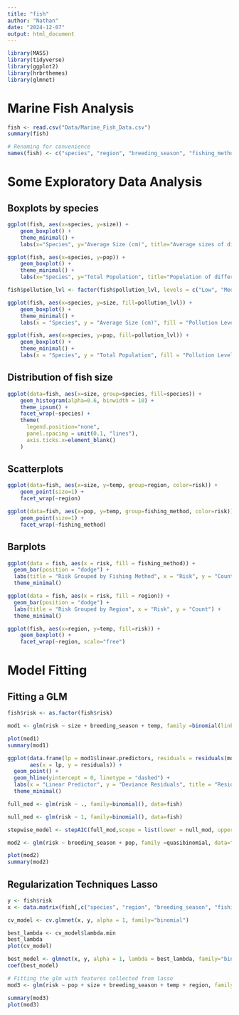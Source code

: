 ```yaml
---
title: "fish"
author: "Nathan"
date: "2024-12-07"
output: html_document
---
```


```r
library(MASS)
library(tidyverse)
library(ggplot2)
library(hrbrthemes)
library(glmnet)
```

# Marine Fish Analysis

```r
fish <- read.csv("Data/Marine_Fish_Data.csv")
summary(fish)
```

```r
# Renaming for convenience 
names(fish) <- c("species", "region", "breeding_season", "fishing_method", "pop", "size", "risk", "temp", "pollution_lvl")
```

# Some Exploratory Data Analysis

## Boxplots by species

```r
ggplot(fish, aes(x=species, y=size)) + 
    geom_boxplot() +
    theme_minimal() +
    labs(x="Species", y="Average Size (cm)", title="Average sizes of different species of fish")
```

```r
ggplot(fish, aes(x=species, y=pop)) + 
    geom_boxplot() +
    theme_minimal() +
    labs(x="Species", y="Total Population", title="Population of different species of fish")
```

```r
fish$pollution_lvl <- factor(fish$pollution_lvl, levels = c("Low", "Medium", "High"))

ggplot(fish, aes(x=species, y=size, fill=pollution_lvl)) + 
    geom_boxplot() +
    theme_minimal() + 
    labs(x = "Species", y = "Average Size (cm)", fill = "Pollution Level")
```

```r
ggplot(fish, aes(x=species, y=pop, fill=pollution_lvl)) + 
    geom_boxplot() +
    theme_minimal() + 
    labs(x = "Species", y = "Total Population", fill = "Pollution Level")
```

## Distribution of fish size

```r
ggplot(data=fish, aes(x=size, group=species, fill=species)) +
    geom_histogram(alpha=0.6, binwidth = 10) +
    theme_ipsum() +
    facet_wrap(~species) +
    theme(
      legend.position="none",
      panel.spacing = unit(0.1, "lines"),
      axis.ticks.x=element_blank()
    )
```

## Scatterplots

```r
ggplot(data=fish, aes(x=size, y=temp, group=region, color=risk)) +
    geom_point(size=1) +
    facet_wrap(~region)
```

```r
ggplot(data=fish, aes(x=pop, y=temp, group=fishing_method, color=risk)) +
    geom_point(size=1) +
    facet_wrap(~fishing_method)
```

## Barplots

```r
ggplot(data = fish, aes(x = risk, fill = fishing_method)) +
  geom_bar(position = "dodge") +
  labs(title = "Risk Grouped by Fishing Method", x = "Risk", y = "Count") +
  theme_minimal()
```

```r
ggplot(data = fish, aes(x = risk, fill = region)) +
  geom_bar(position = "dodge") +
  labs(title = "Risk Grouped by Region", x = "Risk", y = "Count") +
  theme_minimal()
```

```r
ggplot(fish, aes(x=region, y=temp, fill=risk)) + 
    geom_boxplot() +
    facet_wrap(~region, scale="free")
```

# Model Fitting

## Fitting a GLM

```r
fish$risk <- as.factor(fish$risk)

mod1 <- glm(risk ~ size + breeding_season + temp, family =binomial(link=logit), data=fish)

plot(mod1)
summary(mod1)
```

```r
ggplot(data.frame(lp = mod1$linear.predictors, residuals = residuals(mod1, type = "deviance")),
       aes(x = lp, y = residuals)) +
  geom_point() +
  geom_hline(yintercept = 0, linetype = "dashed") +
  labs(x = "Linear Predictor", y = "Deviance Residuals", title = "Residual Plot") +
  theme_minimal()
```

```r
full_mod <- glm(risk ~ ., family=binomial(), data=fish)

null_mod <- glm(risk ~ 1, family=binomial(), data=fish)

stepwise_model <- stepAIC(full_mod,scope = list(lower = null_mod, upper = full_mod), direction = "both")
```

```r
mod2 <- glm(risk ~ breeding_season + pop, family =quasibinomial, data=fish)

plot(mod2)
summary(mod2)
```

## Regularization Techniques Lasso

```r
y <- fish$risk
x <- data.matrix(fish[,c("species", "region", "breeding_season", "fishing_method", "pop", "size", "temp", "pollution_lvl")])

cv_model <- cv.glmnet(x, y, alpha = 1, family="binomial")

best_lambda <- cv_model$lambda.min
best_lambda
plot(cv_model) 
```

```r
best_model <- glmnet(x, y, alpha = 1, lambda = best_lambda, family="binomial")
coef(best_model)
```

```r
# Fitting the glm with features collected from lasso
mod3 <- glm(risk ~ pop + size + breeding_season + temp + region, family =binomial(link=logit), data=fish)

summary(mod3)
plot(mod3)
```

```r

```
